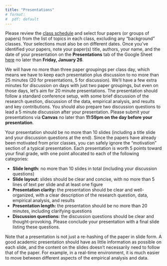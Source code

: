 ```yaml
---
title: "Presentations"
# format:
#  pdf: default
---
```


Please review the [class schedule](../schedule/) and select four papers (or groups of papers) from the list of topics in each class, excluding any "background" classes. Your selections must also be on different dates. Once you've identified your papers, note your paper(s) title, authors, your name, and the date of your presentation on the **Presentations** tab of the Google Sheet [here](https://docs.google.com/spreadsheets/d/19LovendEZg3Qk_5Wgy-we_9owO8sPnseU5blbik86MI/edit?usp=sharing) no later than **Friday, January 26**.

We will have no more than three paper groupings per class day, which means we have to keep each presentation plus discussion to no more than 25 minutes (20 for presentations, 5 for discussion). We'll have a few extra minutes for discussion on days with just two paper groupings, but even on those days, let's aim for 20 minute presentations. The presentation should follow a standard conference setup, with some brief discussion of the research question, discussion of the data, empirical analysis, and results and key contributions. You should also prepare two discussion questions to lead a 5 minute discussion after your presentation. Please submit your presentations via **Canvas** no later than **11:59pm on the day before your presentation**.

Your presentation should be no more than 10 slides (including a title slide and your discussion questions at the end). Since the papers have already been motivated from prior classes, you can safely ignore the "motivation" section of a typical presentation. Each presentation is worth 5 points toward your final grade, with one point allocated to each of the following categories:

- **Slide length:** no more than 10 slides in total (including your discussion questions)
- **Slide layout:** slides should be clear and concise, with no more than 5 lines of text per slide and at least one figure
- **Presentation clarity:** the presentation should be clear and well-organized, with a clear description of the research question, data, empirical analysis, and results
- **Presentation length:** the presentation should be no more than 20 minutes, including clarifying questions
- **Discussion questions:** the discussion questions should be clear and thought-provoking. Please conclude your presentation with a final slide listing these questions.

Note that a presentation is not just a re-hashing of the paper in slide form. A good academic presentation should have as little information as possible on each slide, and the content on the slides doesn't necessarily need to follow that of the paper. For example, in a real-time environment, it is much easier to move between different aspects of the empirical analysis and data.